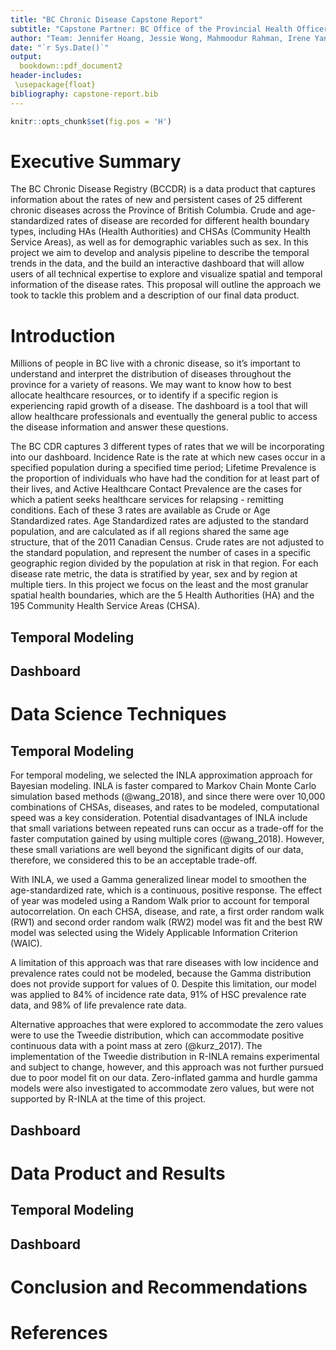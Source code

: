 ```yaml
---
title: "BC Chronic Disease Capstone Report"
subtitle: "Capstone Partner: BC Office of the Provincial Health Officer, Mentor: Daniel Chen"
author: "Team: Jennifer Hoang, Jessie Wong, Mahmoodur Rahman, Irene Yan"
date: "`r Sys.Date()`"
output: 
  bookdown::pdf_document2
header-includes:
 \usepackage{float}
bibliography: capstone-report.bib
---
```


```r
knitr::opts_chunk$set(fig.pos = 'H')
```
\newpage

# Executive Summary 

The BC Chronic Disease Registry (BCCDR) is a data product that captures
information about the rates of new and persistent cases of 25 different chronic
diseases across the Province of British Columbia. Crude and age-standardized
rates of disease are recorded for different health boundary types, including HAs 
(Health Authorities) and CHSAs (Community Health Service Areas), as well as for demographic
variables such as sex. In this project we aim to develop and analysis pipeline to describe
the temporal trends in the data, and the build an interactive dashboard that will allow users
of all technical expertise to explore and visualize spatial and temporal information of the 
disease rates. This proposal will outline the approach we took to
tackle this problem and a description of our final data product.

\newpage

# Introduction 

Millions of people in BC live with a chronic disease, so it's important
to understand and interpret the distribution of diseases
throughout the province for a variety of reasons. We may want to know
how to best allocate healthcare resources, or to identify if a specific
region is experiencing rapid growth of a disease. The dashboard is a
tool that will allow healthcare professionals and eventually the general
public to access the disease information and answer these questions.

The BC CDR captures 3 different types of rates that we will be incorporating into
our dashboard. Incidence Rate is the rate at which new cases occur in
a specified population during a specified time period; Lifetime
Prevalence is the proportion of individuals who have had the condition
for at least part of their lives, and Active Healthcare Contact
Prevalence are the cases for which a patient seeks healthcare services
for relapsing - remitting conditions. Each of these 3 rates are available
as Crude or Age Standardized rates. Age Standardized rates are adjusted
to the standard population, and are calculated as if all regions shared the same age structure,
that of the 2011 Canadian Census. Crude rates are not adjusted to the standard population, 
and represent the number of cases in a specific geographic region divided by the population
at risk in that region. For each disease rate metric, the
data is stratified by year, sex and by region at multiple tiers. In this project we
focus on the least and the most granular spatial health boundaries, which are
the 5 Health Authorities (HA) and the 195 Community Health
Service Areas (CHSA).

## Temporal Modeling


## Dashboard




# Data Science Techniques

## Temporal Modeling

For temporal modeling, we selected the INLA approximation approach for Bayesian modeling. 
INLA is faster compared to Markov Chain Monte Carlo simulation based methods (@wang_2018), 
and since there were over 10,000 combinations of 
CHSAs, diseases, and rates to be modeled, computational speed was a key consideration.
Potential disadvantages of INLA include that small variations between repeated runs 
can occur as a trade-off for the faster computation gained by using multiple cores (@wang_2018). 
However, these small variations are well beyond the significant digits of our data, therefore, we considered this to be an acceptable trade-off.

With INLA, we used a Gamma generalized linear model to smoothen the 
age-standardized rate, which is a continuous, positive response. The effect of
year was modeled using a Random Walk prior to account for temporal autocorrelation.
On each CHSA, disease, and rate, a first order random walk (RW1) 
and second order random walk (RW2) model was fit and the best RW model was selected using the
Widely Applicable Information Criterion (WAIC).

A limitation of this approach was that rare diseases with low incidence and prevalence rates
could not be modeled, because the Gamma distribution does not provide support for values of 0.
Despite this limitation, our model was applied to 84% of incidence rate data, 91% of HSC prevalence rate data, and 98% of life prevalence rate data.

Alternative approaches that were explored to accommodate the zero values were to
use the Tweedie distribution, which can accommodate positive continuous data
with a point mass at zero (@kurz_2017). 
The implementation of the Tweedie distribution in R-INLA remains experimental and subject to change, 
however, and this approach was not further pursued due to poor model fit on our data. 
Zero-inflated gamma and hurdle gamma models were also investigated to accommodate zero values,
but were not supported by R-INLA at the time of this project.

## Dashboard


# Data Product and Results



## Temporal Modeling

## Dashboard




# Conclusion and Recommendations


# References
